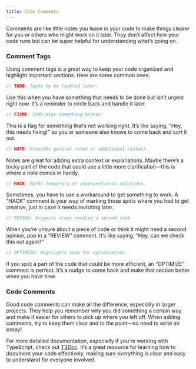 ```yaml
---
title: Code Comments
---
```


Comments are like little notes you leave in your code to make things clearer for you or others who might work on it later. They don’t affect how your code runs but can be super helpful for understanding what’s going on.

### Comment Tags

Using comment tags is a great way to keep your code organized and highlight important sections. Here are some common ones:

```javascript
// TODO: Tasks to be tackled later.
```

Use this when you have something that needs to be done but isn’t urgent right now. It’s a reminder to circle back and handle it later.

```javascript
// FIXME: Indicates something broken.
```

This is a flag for something that’s not working right. It’s like saying, “Hey, this needs fixing!” so you or someone else knows to come back and sort it out.

```javascript
// NOTE: Provides general notes or additional context.
```

Notes are great for adding extra context or explanations. Maybe there’s a tricky part of the code that could use a little more clarification—this is where a note comes in handy.

```javascript
// HACK: Marks temporary or unconventional solutions.
```

Sometimes, you have to use a workaround to get something to work. A “HACK” comment is your way of marking those spots where you had to get creative, just in case it needs revisiting later.

```javascript
// REVIEW: Suggests areas needing a second look.
```

When you’re unsure about a piece of code or think it might need a second opinion, pop in a “REVIEW” comment. It’s like saying, “Hey, can we check this out again?”

```javascript
// OPTIMIZE: Highlights code for optimization.
```

If you spot a part of the code that could be more efficient, an “OPTIMIZE” comment is perfect. It’s a nudge to come back and make that section better when you have time.

### Code Comments

Good code comments can make all the difference, especially in larger projects. They help you remember why you did something a certain way and make it easier for others to pick up where you left off. When adding comments, try to keep them clear and to the point—no need to write an essay!

For more detailed documentation, especially if you're working with TypeScript, check out [TSDoc](https://tsdoc.org/). It’s a great resource for learning how to document your code effectively, making sure everything is clear and easy to understand for everyone involved.
